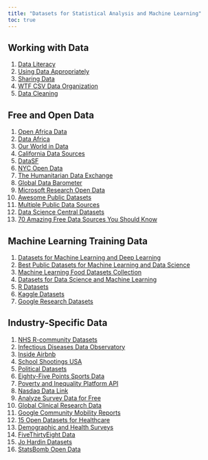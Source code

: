 ```yaml
---
title: "Datasets for Statistical Analysis and Machine Learning"
toc: true
---
```


## Working with Data

1)  [Data Literacy](https://dataliteracy.com/)
2)  [Using Data Appropriately](https://data.org/guides-resources/)
3)  [Sharing Data](https://posit.co/blog/how-i-use-stories-to-share-data-at-meetings/)
4)  [WTF CSV Data Organization](https://databasic.io/en/wtfcsv/)
5)  [Data Cleaning](https://cghlewis.com/categories/tutorials/)

## Free and Open Data

1)  [Open Africa Data](https://africaopendata.org/)
2)  [Data Africa](https://dataafrica.io/)
3)  [Our World in Data](https://ourworldindata.org/)
4)  [California Data Sources](https://hillcrestadvisory.com/2019/01/20/california-data-sources/)
5)  [DataSF](https://datasf.org/opendata/)
6)  [NYC Open Data](https://opendata.cityofnewyork.us/)
7)  [The Humanitarian Data Exchange](https://data.humdata.org/)
8)  [Global Data Barometer](https://globaldatabarometer.org/)
9)  [Microsoft Research Open Data](https://msropendata.com/)
10) [Awesome Public Datasets](https://github.com/awesomedata/awesome-public-datasets)
11) [Multiple Public Data Sources](https://docs.google.com/document/d/1Ads4XsCjXmDrdGRgfmm_OgRdpFcl6Qhs6SOllNGyq7Y/edit)
12) [Data Science Central Datasets](https://www.datasciencecentral.com/a-plethora-of-data-set-repositories/)
13) [70 Amazing Free Data Sources You Should Know](https://www.kdnuggets.com/2017/12/big-data-free-sources.html)

## Machine Learning Training Data

1)  [Datasets for Machine Learning and Deep Learning](https://sebastianraschka.com/blog/2021/ml-dl-datasets.html)
2)  [Best Public Datasets for Machine Learning and Data Science](https://pub.towardsai.net/best-datasets-for-machine-learning-data-science-computer-vision-nlp-ai-c9541058cf4f)
3)  [Machine Learning Food Datasets Collection](https://hackernoon.com/machine-learning-food-datasets-collection-fz5i130w0)
4)  [Datasets for Data Science and Machine Learning](https://elitedatascience.com/datasets)
5)  [R Datasets](https://vincentarelbundock.github.io/Rdatasets/articles/data.html)
6)  [Kaggle Datasets](https://www.kaggle.com/datasets)
7)  [Google Research Datasets](https://datasetsearch.research.google.com/)

## Industry-Specific Data

1)  [NHS R-community Datasets](https://nhs-r-community.github.io/NHSRdatasets/)
2)  [Infectious Diseases Data Observatory](https://www.iddo.org/)
3)  [Inside Airbnb](http://insideairbnb.com/get-the-data/)
4)  [School Shootings USA](https://github.com/cnnlabs/cnn-school-shooting-data/)
5)  [Political Datasets](https://github.com/erikgahner/PolData)
6)  [Eighty-Five Points Sports Data](http://eightyfivepoints.blogspot.com/p/reading-list.html)
7)  [Poverty and Inequality Platform API](https://blogs.worldbank.org/opendata/how-use-pips-api)
8)  [Nasdaq Data Link](https://data.nasdaq.com/)
9)  [Analyze Survey Data for Free](http://asdfree.com/)
10) [Global Clinical Research Data](https://vivli.org/)
11) [Google Community Mobility Reports](https://www.google.com/covid19/mobility/)
12) [15 Open Datasets for Healthcare](https://odsc.medium.com/15-open-datasets-for-healthcare-830b19980d9)
13) [Demographic and Health Surveys](https://dhsprogram.com/data/available-datasets.cfm)
14) [FiveThirtyEight Data](https://data.fivethirtyeight.com/)
15) [Jo Hardin Datasets](https://hardin47.netlify.app/courses/data/)
16) [StatsBomb Open Data](https://github.com/statsbomb/open-data)
